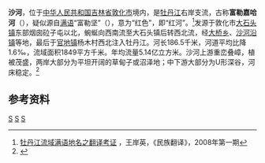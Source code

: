 {{Otheruses|沙河|other=同名或類似名的其它條目描述}}
'''沙河'''，位于[[中华人民共和国|中华人民共和国]][[吉林省|吉林省]][[敦化市|敦化市]]境内，是[[牡丹江|牡丹江]]右岸支流，古称'''富勒嘉哈河'''（{{lang-mnc|ᡶᡠᠯᡤᡳᠶᠠᡥᠠ|z=fulgiyaha}}），疑似源自[[满语|满语]]“富勒坚”（{{lang-mnc|ᡶᡠᠯᡤᡳᠶᠠᠨ|z=fulgiyan}}），意为“红色”，即“红河”。<ref>[http://www.doc88.com/p-3037524896521.html 牡丹江流域满语地名之翻译考证] {{Wayback|url=http://www.doc88.com/p-3037524896521.html |date=20160921033751 }}，王岸英，《民族翻译》，2008年第一期</ref>发源于敦化市[[大石头镇|大石头镇]]东部烟囱砬子屯以北，蜿蜒向西南流至大石头镇后转西北流，经[[大桥乡_(敦化市)|大桥乡]]、[[沙河沿镇|沙河沿镇]]等地，最后于[[官地镇_(敦化市)|官地镇]]杨木村西北注入牡丹江。河长186.5千米，河道平均比降1.6‰，流域面积1849平方千米。年均流量5.14亿立方米。沙河上游重峦叠嶂，植被茂盛，两岸大部分为平坦开阔的草甸子或沼泽地；中下游大部分为U形深谷，河床稳定。<ref name="中国河湖大典">{{cite book zh |author=《[[中国河湖大典|中国河湖大典]]》编纂委员会 |title=《中国河湖大典·黑龙江、辽河卷》 |format=M |edition=1 |location=北京 |publisher=中国水利水电出版社 |date=2014年4月 |pages=179页 |id= ISBN 978-7-5170-1950-3}}</ref>

== 参考资料 ==
{{reflist}}
[[Category:松花江水系|S]]
[[Category:吉林河流|S]]
[[Category:敦化市|S]]